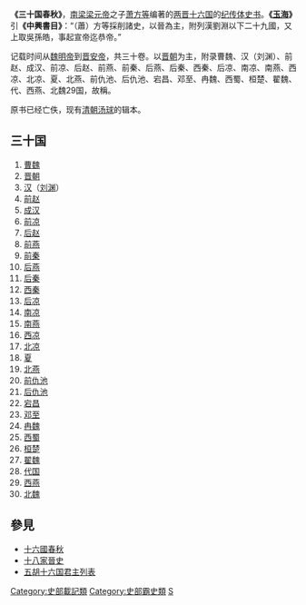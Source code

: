 {{wikisource|三十國春秋輯本}}
'''《三十国春秋》'''，[[南梁|南梁]][[梁元帝|梁元帝]]之子[[萧方等|萧方等]]编著的[[两晋|两晋]][[十六国|十六国]]的[[纪传体|纪传体]][[史书|史书]]。'''《[[玉海|玉海]]》'''引'''《中興書目》'''：“（蕭）方等採削諸史，以晉為主，附列漢劉淵以下二十九國，又上取吳孫皓，事起宣帝迄恭帝。”

记载时间从[[魏明帝|魏明帝]]到[[晋安帝|晋安帝]]，共三十卷。以[[晋朝|晋朝]]为主，附录曹魏、汉（刘渊）、前赵、成汉、前凉、后赵、前燕、前秦、后燕、后秦、西秦、后凉、南凉、南燕、西凉、北凉、夏、北燕、前仇池、后仇池、宕昌、邓至、冉魏、西蜀、桓楚、翟魏、代、西燕、北魏29国，故稱。

原书已经亡佚，现有[[清朝|清朝]][[汤球|汤球]]的辑本。

==三十国==
{{Div col |cols=3}}
#[[曹魏|曹魏]]
#[[晋朝|晋朝]]
#[[汉|汉]]（[[刘渊|刘渊]]）
#[[前赵|前赵]]
#[[成汉|成汉]]
#[[前凉|前凉]]
#[[后赵|后赵]]
#[[前燕|前燕]]
#[[前秦|前秦]]
#[[后燕|后燕]]
#[[后秦|后秦]]
#[[西秦|西秦]]
#[[后凉|后凉]]
#[[南凉|南凉]]
#[[南燕_(十六國)|南燕]]
#[[西凉|西凉]]
#[[北凉|北凉]]
#[[夏_(十六国)|夏]]
#[[北燕|北燕]]
#[[前仇池|前仇池]]
#[[后仇池|后仇池]]
#[[宕昌國|宕昌]]
#[[邓至|邓至]]
#[[冉魏|冉魏]]
#[[西蜀|西蜀]]
#[[桓楚|桓楚]]
#[[翟魏|翟魏]]
#[[代_(十六国)|代国]]
#[[西燕|西燕]]
#[[北魏|北魏]]
{{Div col end}}

==參見==
*[[十六國春秋|十六國春秋]]
*[[十八家晉史|十八家晉史]]
*[[五胡十六国君主列表|五胡十六国君主列表]]

[[Category:史部載記類|Category:史部載記類]]
[[Category:史部霸史類|Category:史部霸史類]]
[[Category:纪传体|S]]